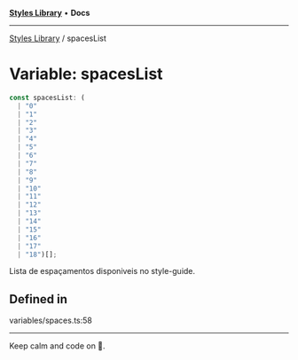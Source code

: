 
<Meta title="Libs/Styles/variables/spacesList" />



[**Styles Library**](/?path=/docs/libs-styles-overview--page) • **Docs**

***

[Styles Library](/?path=/docs/libs-styles-overview--page) / spacesList

# Variable: spacesList

```ts
const spacesList: (
  | "0"
  | "1"
  | "2"
  | "3"
  | "4"
  | "5"
  | "6"
  | "7"
  | "8"
  | "9"
  | "10"
  | "11"
  | "12"
  | "13"
  | "14"
  | "15"
  | "16"
  | "17"
  | "18")[];
```

Lista de espaçamentos disponiveis no style-guide.

## Defined in

variables/spaces.ts:58


***

Keep calm and code on 🤘.
